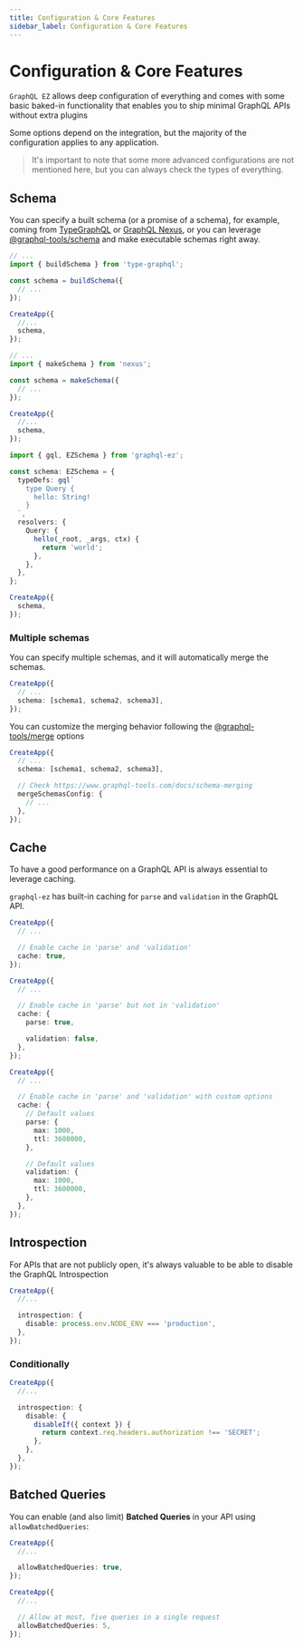 ---
title: Configuration & Core Features
sidebar_label: Configuration & Core Features
---

# Configuration & Core Features

`GraphQL EZ` allows deep configuration of everything and comes with some basic baked-in functionality that enables you to ship minimal GraphQL APIs without extra plugins

Some options depend on the integration, but the majority of the configuration applies to any application.

> It's important to note that some more advanced configurations are not mentioned here, but you can always check the types of everything.

## Schema

You can specify a built schema (or a promise of a schema),
for example, coming from [TypeGraphQL](https://typegraphql.com/) or [GraphQL Nexus](https://nexusjs.org/),
or you can leverage [@graphql-tools/schema](https://www.graphql-tools.com/docs/generate-schema/) and make executable schemas right away.

```ts
// ...
import { buildSchema } from 'type-graphql';

const schema = buildSchema({
  // ...
});

CreateApp({
  //...
  schema,
});
```

```ts
// ...
import { makeSchema } from 'nexus';

const schema = makeSchema({
  // ...
});

CreateApp({
  //...
  schema,
});
```

```ts
import { gql, EZSchema } from 'graphql-ez';

const schema: EZSchema = {
  typeDefs: gql`
    type Query {
      hello: String!
    }
  `,
  resolvers: {
    Query: {
      hello(_root, _args, ctx) {
        return 'world';
      },
    },
  },
};

CreateApp({
  schema,
});
```

### Multiple schemas

You can specify multiple schemas, and it will automatically merge the schemas.

```ts
CreateApp({
  // ...
  schema: [schema1, schema2, schema3],
});
```

You can customize the merging behavior following the [@graphql-tools/merge](https://www.graphql-tools.com/docs/schema-merging) options

```ts
CreateApp({
  // ...
  schema: [schema1, schema2, schema3],

  // Check https://www.graphql-tools.com/docs/schema-merging
  mergeSchemasConfig: {
    // ...
  },
});
```

## Cache

To have a good performance on a GraphQL API is always essential to leverage caching.

`graphql-ez` has built-in caching for `parse` and `validation` in the GraphQL API.

```ts
CreateApp({
  // ...

  // Enable cache in 'parse' and 'validation'
  cache: true,
});
```

```ts
CreateApp({
  // ...

  // Enable cache in 'parse' but not in 'validation'
  cache: {
    parse: true,

    validation: false,
  },
});
```

```ts
CreateApp({
  // ...

  // Enable cache in 'parse' and 'validation' with custom options
  cache: {
    // Default values
    parse: {
      max: 1000,
      ttl: 3600000,
    },

    // Default values
    validation: {
      max: 1000,
      ttl: 3600000,
    },
  },
});
```

## Introspection

For APIs that are not publicly open, it's always valuable to be able to disable the GraphQL Introspection

```ts
CreateApp({
  //...

  introspection: {
    disable: process.env.NODE_ENV === 'production',
  },
});
```

### Conditionally

```ts
CreateApp({
  //...

  introspection: {
    disable: {
      disableIf({ context }) {
        return context.req.headers.authorization !== 'SECRET';
      },
    },
  },
});
```

## Batched Queries

You can enable (and also limit) **Batched Queries** in your API using `allowBatchedQueries`:

```ts
CreateApp({
  //...

  allowBatchedQueries: true,
});
```

```ts
CreateApp({
  //...

  // Allow at most, five queries in a single request
  allowBatchedQueries: 5,
});
```
